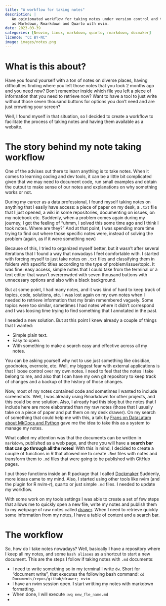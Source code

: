 ```yaml
---
title: "A workflow for taking notes"
description: |
   An opinionated workflow for taking notes under version control and tools such
   as Markdown, Rmarkdown and Quarto with nvim.
date: 2023-03-39
categories: [Neovim, Linux, markdown, quarto, rmarkdown, docmaker]
licence: "CC BY-NC"
image: images/notes.png
---
```


# What is this about?

Have you found yourself with a ton of notes on diverse places, having 
difficulties finding where you left those notes that you took 2 months ago and
you need now? Don't remember inside which file you left a piece of information
that you need to retrieve now? Want to have a tool to just write without those
seven thousand buttons for options you don't need and are just crowding your
screen?

Well, I found myself in that situation, so I decided to create a workflow to
facilitate the process of taking notes and having them available as a website.

# The story behind my note taking workflow

One of the advises out there to learn anything is to take notes. When it comes
to learning coding and dev tools, it can be a little bit complicated given that
we may need to document code, run small examples and obtain the output to make
sense of our notes and explanations on why something works or not.

During my career as a data professional, I found myself taking notes on anything
that I easily have access: a piece of paper on my desk, a `.txt` file that I
just opened, a wiki in some repositories, documenting on issues, on my notebook
etc. Suddenly, when a problem comes again during my journey, I got the feeling
of "uhmm, I solved this some time ago and I think I took notes. Where are they?"
And at that point, I was spending more time trying to find out where those
specific notes were, instead of solving the problem (again, as if it were
something new)

Because of this, I tried to organized myself better, but it wasn't after several
iterations that I found a way that nowadays I feel comfortable with. I started
with forcing myself to just take notes on `.txt` files and classifying them in
folders with specific titles according to the type of problem/issue/topic. It
was fine: easy access, simple notes that I could take from the terminal or a
text editor that wasn't overcrowded with seven thousand buttons with unnecesary
options and also with a black background.

But at some point, I had many notes, and it was kind of hard to keep track of
topics, code, solutions, etc. I was lost again on my own notes when I needed to
retrieve information that my brain remembered vaguely. Some topics were too
similar, sometimes I had notes where it didn't correspond and I was loosing time
trying to find something that I annotated in the past.

I needed a new solution. But at this point I knew already a couple of things
that I wanted:

 - Simple plain text.
 - Easy to open.
 - With something to make a search easy and effective across all my notes.
 
You can be asking yourself why not to use just something like obsidian,
goodnotes, evernote, etc. Well, my biggest fear with external applications is
that I loose control over my own notes. I need to feel that the notes I take
belong to me, and also that I can have my own git repository to keep track of 
changes and a backup of the history of those changes.

Now, most of my notes contained code and sometimes I wanted to include
screenshots. Well, I was already using Rmarkdown for other projects, and this
could be one solution. Also, I already had this blog but the notes that I
include here are more elaborated than my raw notes (those that I usually take on
a piece of paper and put them on my desk drawer). On my search of something that
could help me with this, a talk by [Frans on DataLatam about MkDocs and Python](https://youtu.be/6H5RGmem8d0)
gave me the idea to take this as a system to manage my notes. 

What called my attention was that the documents can be written in `markdown`,
published as a web page, and there you will have a **search bar that can go through
all the notes**! With this in mind, I decided to create a couple of functions in R
that allowed me to create `.Rmd` files with notes and transform them to `.md`
files that were going to be published with GitHub pages. 

I put those functions inside an R package that I called
[Dockmaker](https://github.com/ronnyhdez/docmaker) Suddenly, more ideas came to
my mind. Also, I started using other tools like nvim (and the plugin for R
nvim-r), quarto or just simple `.md` files. I needed to update my workflow. 

With some work on my tools settings I was able to create a set of few steps that
allows me to quickly open a new file, write my notes and publish them to my
webpage of raw notes called [drawer](https://ronnyhdez.github.io/drawer/). When
I need to retrieve quickly some information from my notes, I have a table of
content and a search bar.

# The workflow

So, how do I take notes nowadays? Well, basically I have a repository where I
keep all my notes, and some `bash aliases` as a shortcut to start a new
document. This are the steps I follow if taking notes with `.md` documents:

 - I need to write something so in my terminal I write `dw`. Short for 
 "document write", that executes the following bash command:
 `cd Documents/repos/github/drawer; nvim`
 - I have an nvim session open. I start writting my notes with markdown 
 formatting.
 - When done, I will execute `:wq new_fle_name.md`
 - 
 
 
 
